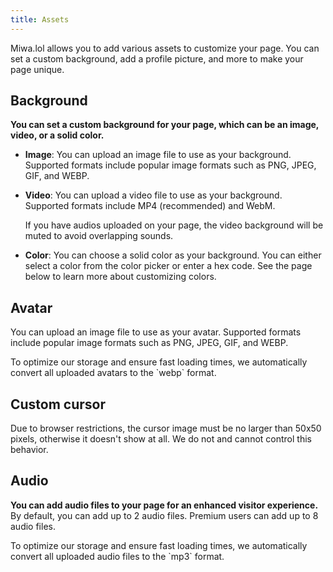 ```yaml
---
title: Assets
---
```



Miwa.lol allows you to add various assets to customize your page. You can set a custom background, add a profile picture, and more to make your page unique.

## Background

**You can set a custom background for your page, which can be an image, video, or a solid color.**

- **Image**: You can upload an image file to use as your background. Supported formats include popular image formats such as PNG, JPEG, GIF, and WEBP.
- **Video**: You can upload a video file to use as your background. Supported formats include MP4 (recommended) and WebM.

  <Aside type="note">
    If you have audios uploaded on your page, the video background will be muted to avoid overlapping sounds.
  </Aside>
- **Color**: You can choose a solid color as your background. You can either select a color from the color picker or enter a hex code. See the page below to learn more about customizing colors.
  <LinkCard href="/customize/colors/" title="Colors" description="Learn how to customize the colors of your profile." />

## Avatar

You can upload an image file to use as your avatar. Supported formats include popular image formats such as PNG, JPEG, GIF, and WEBP.

<Aside type="note">
  To optimize our storage and ensure fast loading times, we automatically convert all uploaded avatars to the `webp` format.
</Aside>

## Custom cursor

Due to browser restrictions, the cursor image must be no larger than 50x50 pixels, otherwise it doesn't show at all. We do not and cannot control this behavior.

## Audio

**You can add audio files to your page for an enhanced visitor experience.** By default, you can add up to 2 audio files. Premium users can add up to 8 audio files.

<Aside type="note">
  To optimize our storage and ensure fast loading times, we automatically convert all uploaded audio files to the `mp3` format.
</Aside>